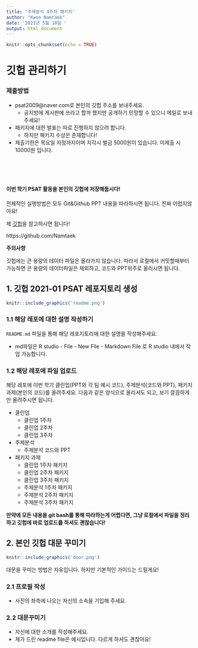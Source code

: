 ```yaml
---
title: '주제분석 4주차 패키지'
author: "Kwon Namtaek"
date: '2021년 5월 10일 '
output: html_document
---
```


```r
knitr::opts_chunk$set(echo = TRUE)
```

# 깃헙 관리하기

### 제출방법

- psat2009@naver.com로 본인의 깃헙 주소를 보내주세요.
  - 공지방에 게시판에 쓰라고 할까 했지만 공개하기 민망할 수 있으니 메일로 보내주세요!

- 패키지에 대한 발표는 따로 진행하지 않으려 합니다.
  - 하지만 패키지 수상은 존재합니다!

- 제출기한은 목요일 자정까지이며 지각시 벌금 5000원이 있습니다. 미제출 시 10000원 입니다.

\
\
\

#### 이번 학기 PSAT 활동을 본인의 깃헙에 저장해둡시다! 

전체적인 실행방법은 모두 Git&Github PPT 내용을 따라하시면 됩니다. 진짜 어렵지않아요!

제 [깃헙](https://github.com/Namtaek)을 참고하시면 됩니다!

https://github.com/Namtaek

**주의사항**

깃헙에는 큰 용량의 데이터 파일은 올라가지 않습니다. 따라서 로컬에서 커밋할때부터 가능하면 큰 용량의 데이터파일은 제외하고, 코드와 PPT위주로 올리시면 됩니다.



## 1. 깃헙 2021-01 PSAT 레포지토리 생성

```r
knitr::include_graphics('readme.png')
```

### 1.1 해당 레포에 대한 설명 작성하기

`README.md` 파일을 통해 해당 레포지토리에 대한 설명을 작성해주세요.

- md파일은 R studio - File - New File - Markdown File 로 R studio 내에서 작업 가능합니다.

### 1.2 해당 레포에 파일 업로드

해당 레포에 이번 학기 클린업(PPT와 각 팀 예시 코드), 주제분석(코드와 PPT), 패키지과제(본인의 코드)를 올려주세요. 다음과 같은 양식으로 올리셔도 되고, 보기 깔끔하게만 올려주시면 됩니다.

- 클린업
  - 클린업 1주차
  - 클린업 2주차
  - 클린업 3주차
  
- 주제분석
  - 주제분석 코드와 PPT
  
- 패키지 과제
  - 클린업 1주차 패키지
  - 클린업 2주차 패키지
  - 클린업 3주차 패키지
  - 주제분석 1주차 패키지
  - 주제분석 2주차 패키지
  - 주제분석 3주차 패키지

**만약에 모든 내용을 git bash를 통해 따라하는게 어렵다면, 그냥 로컬에서 파일을 정리하고 깃헙에 바로 업로드를 하셔도 괜찮습니다!**

## 2. 본인 깃헙 대문 꾸미기

```r
knitr::include_graphics('door.png')
```

대문을 꾸미는 방법은 자유입니다. 하지만 기본적인 가이드는 드릴게요!

### 2.1 프로필 작성

- 사진의 좌측에 나오는 자신의 소속을 기입해 주세요.

### 2.2 대문꾸미기

- 자신에 대한 소개를 작성해주세요.
- 제가 드린 readme file은 예시입니다. 다르게 하셔도 괜찮아요!